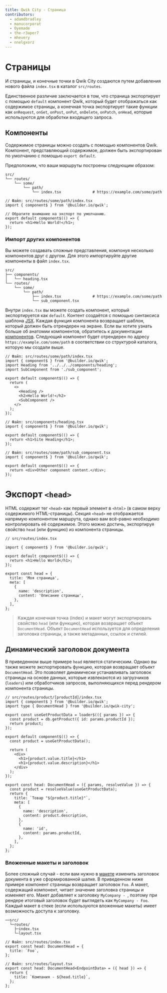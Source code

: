 ```yaml
---
title: Qwik City - Страница
contributors:
  - adamdbradley
  - manucorporat
  - Oyemade
  - the-r3aper7
  - mhevery
  - nnelgxorz
---
```


# Страницы

И страницы, и конечные точки в Qwik City создаются путем добавления нового файла `index.tsx` в каталог `src/routes`.

Единственное различие заключается в том, что страница экспортирует с помощью `default` компонент Qwik, который будет отображаться как содержимое страницы, а конечная точка экспортирует такие функции как `onRequest`, `onGet`, `onPost`, `onPut`, `onDelete`, `onPatch`, `onHead`, которые используются для обработки входящего запроса.

## Компоненты

Содержимое страницы можно создать с помощью компонентов Qwik. Компонент, представляющий содержимое, должен быть экспортирован по умолчанию с помощью `export default`.

Предположим, что ваши маршруты построены следующим образом:

```
src/
└── routes/
    └── some/
        └── path/
            └── index.tsx              # https://example.com/some/path
```

```tsx
// Файл: src/routes/some/path/index.tsx
import { component$ } from '@builder.io/qwik';

// Обратите внимание на экспорт по умолчанию.
export default component$(() => {
  return <h1>Hello World!</h1>;
});
```

### Импорт других компонентов

Вы можете создавать сложные представления, компонуя несколько компонентов друг с другом. Для этого импортируйте другие компоненты в файл `index.tsx`.

```
src/
├── components/
│   └── heading.tsx
└── routes/
    └── some/
        └── path/
            ├── index.tsx              # https://example.com/some/path
            └── sub_component.tsx
```

Внутри `index.tsx` вы можете создать компонент, который экспортируется как `default`. Контент создаётся с помощью синтаксиса шаблона [JSX](https://reactjs.org/docs/introducing-jsx.html). Каждая функция компонента возвращает шаблон, который должен быть отрендерен на экране. Если вы хотите узнать больше об анатомии компонентов, обратитесь к документации [компонентов](/docs/components/overview/index.mdx).
Следующий компонент будет отрендерен по адресу `https://example.com/some/path` в соответствии со структурой каталога, которую мы создали выше.

```tsx
// Файл: src/routes/some/path/index.tsx
import { component$ } from '@builder.io/qwik';
import Heading from '../../../components/heading';
import SubComponent from './sub_component';

export default component$(() => {
  return (
    <>
      <Heading />
      <h2>Hello World!</h2>
      <SubComponent />
    </>
  );
});
```

```tsx
// Файл: src/components/heading.tsx
import { component$ } from '@builder.io/qwik';

export default component$(() => {
  return <h1>Site Heading</h1>;
});
```

```tsx
// Файл: src/routes/some/path/sub_component.tsx
import { component$ } from '@builder.io/qwik';

export default component$(() => {
  return <div>Other component content.</div>;
});
```

# Экспорт `<head>`

HTML содержит тег `<head>` как первый элемент в `<html>` (в самом верху содержимого HTML-страницы). Секция `<head>` не отображается напрямую компонентом маршрута, однако вам всё-равно необходимо контролировать её содержимое. Этого можно достичь, экспортируя свойство `head` (или функцию) из компонента страницы.

```tsx
// src/routes/index.tsx

import { component$ } from '@builder.io/qwik';

export default component$(() => {
  return <h1>Hello World</h1>;
});

export const head = {
  title: 'Моя страница',
  meta: [
    {
      name: 'description',
      content: 'Описание страницы',
    },
  ],
};
```

> Каждая конечная точка (index) и макет могут экспортировать свойство `head` (или функцию), которая возвращает объект `DocumentHead`. Объект `DocumentHead` используется для определения заголовка страницы, а также метаданных, ссылок и стилей.

## Динамический заголовок документа

В приведенном выше примере `head` является статическим. Однако вы также можете экспортировать функцию, которая возвращает объект `DocumentHead`. Это позволяет динамически устанавливать заголовок страницы на основе данных, которые извлекаются из загрузчиков (`loaders`) или обработчиков запросов, выполняющихся перед рендером компонента страницы.

```tsx
// src/routes/product/[productId]/index.tsx
import { component$ } from '@builder.io/qwik';
import type { DocumentHead } from '@builder.io/qwik-city';

export const useGetProductData = loader$(({ params }) => {
  const product = db.getProduct({ id: params.productId });
  return product;
});

export default component$(() => {
  const product = useGetProductData();

  return (
    <div>
      <h1>{product.value.title}</h1>
      <h1>{product.value.description}</h1>
    </div>
  );
});

export const head: DocumentHead = ({ params, resolveValue }) => {
  const product = resolveValue(useGetProductData);
  return {
    title: `Товар "${product.title}"`,
    meta: [
      {
        name: 'description',
        content: product.description,
      },
      {
        name: 'id',
        content: params.productId,
      },
    ],
  };
};
```

### Вложенные макеты и заголовок

Более сложный случай - если вам нужно в [макете](/qwikcity/layout/index.mdx) изменить заголовок документа в уже сформированной шапке. В приведенном ниже примере компонент страницы возвращает заголовок `Foo`. А макет, содержащий компонент, читает значение заголовка страницы и изменяет его. Макет добавляет к заголовку `MyCompany - `, поэтому при рендере итоговый заголовок будет выглядеть как `MyCompany - Foo`. Каждый макет в стеке (если используются вложенные макеты) имеет возможность доступа к заголовку.

```
──src/
  └─routes/
    ├─index.tsx
    └─layout.tsx
```

```tsx
// Файл: src/routes/index.tsx
export const head: DocumentHead = {
  title: `Foo`,
};
```

```tsx
// Файл: src/routes/layout.tsx
export const head: DocumentHead<EndpointData> = ({ head }) => {
  return {
    title: `Компания - ${head.title}`,
  };
};
```
